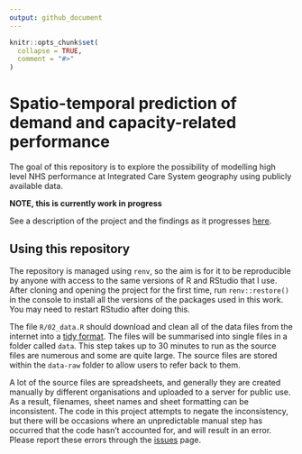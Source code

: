 ```yaml
---
output: github_document
---
```


```r
knitr::opts_chunk$set(
  collapse = TRUE,
  comment = "#>"
)
```

# Spatio-temporal prediction of demand and capacity-related performance

The goal of this repository is to explore the possibility of modelling high level NHS performance at Integrated Care System geography using publicly available data.

**NOTE, this is currently work in progress**

See a description of the project and the findings as it progresses [here](https://nhs-bnssg-analytics.github.io/d_and_c/outputs/).

## Using this repository

The repository is managed using `renv`, so the aim is for it to be reproducible by anyone with access to the same versions of R and RStudio that I use. After cloning and opening the project for the first time, run `renv::restore()` in the console to install all the versions of the packages used in this work. You may need to restart RStudio after doing this.

The file `R/02_data.R` should download and clean all of the data files from the internet into a [tidy format](https://tidyr.tidyverse.org/articles/tidy-data.html). The files will be summarised into single files in a folder called `data`. This step takes up to 30 minutes to run as the source files are numerous and some are quite large. The source files are stored within the `data-raw` folder to allow users to refer back to them.

A lot of the source files are spreadsheets, and generally they are created manually by different organisations and uploaded to a server for public use. As a result, filenames, sheet names and sheet formatting can be inconsistent. The code in this project attempts to negate the inconsistency, but there will be occasions where an unpredictable manual step has occurred that the code hasn't accounted for, and will result in an error. Please report these errors through the [issues](https://github.com/nhs-bnssg-analytics/d_and_c/issues) page.


